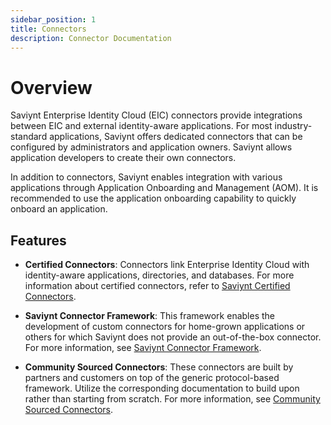 ```yaml
---
sidebar_position: 1
title: Connectors
description: Connector Documentation
---
```


# Overview

Saviynt Enterprise Identity Cloud (EIC) connectors provide integrations between EIC and external identity-aware applications. For most industry-standard applications, Saviynt offers dedicated connectors that can be configured by administrators and application owners. 
Saviynt allows application developers to create their own connectors.

In addition to connectors, Saviynt enables integration with various applications through Application Onboarding and Management (AOM). It is recommended to use the application onboarding capability to quickly onboard an application.

## Features

- **Certified Connectors**: Connectors link Enterprise Identity Cloud with identity-aware applications, directories, and databases. For more information about certified connectors, refer to [Saviynt Certified Connectors](link).

- **Saviynt Connector Framework**: This framework enables the development of custom connectors for home-grown applications or others for which Saviynt does not provide an out-of-the-box connector. For more information, see [Saviynt Connector Framework](link).

- **Community Sourced Connectors**: These connectors are built by partners and customers on top of the generic protocol-based framework. Utilize the corresponding documentation to build upon rather than starting from scratch. For more information, see [Community Sourced Connectors](link).

